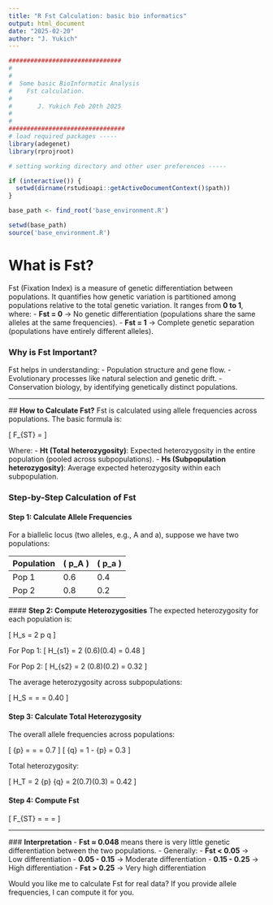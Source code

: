```yaml
---
title: "R Fst Calculation: basic bio informatics"
output: html_document
date: "2025-02-20"
author: "J. Yukich"
---
```


```r
###############################
#
#
#  Some basic BioInformatic Analysis
#    Fst calculation.
#
#       J. Yukich Feb 20th 2025
#
#
################################
# load required packages -----
library(adegenet)
library(rprojroot)

# setting working directory and other user preferences -----

if (interactive()) {
  setwd(dirname(rstudioapi::getActiveDocumentContext()$path))
}

base_path <- find_root('base_environment.R')

setwd(base_path)
source('base_environment.R')
```


# **What is Fst?**
Fst (Fixation Index) is a measure of genetic differentiation between populations. It quantifies how genetic variation is partitioned among populations relative to the total genetic variation. It ranges from **0 to 1**, where:
  - **Fst = 0** → No genetic differentiation (populations share the same alleles at the same frequencies).
- **Fst = 1** → Complete genetic separation (populations have entirely different alleles).

### **Why is Fst Important?**
Fst helps in understanding:
  - Population structure and gene flow.
- Evolutionary processes like natural selection and genetic drift.
- Conservation biology, by identifying genetically distinct populations.

---
  
  ## **How to Calculate Fst?**
  Fst is calculated using allele frequencies across populations. The basic formula is:
  
  \[
    F_{ST} = \frac{H_T - H_S}{H_T}
    \]

Where:
  - **Ht (Total heterozygosity)**: Expected heterozygosity in the entire population (pooled across subpopulations).
- **Hs (Subpopulation heterozygosity)**: Average expected heterozygosity within each subpopulation.

### **Step-by-Step Calculation of Fst**
#### **Step 1: Calculate Allele Frequencies**
For a biallelic locus (two alleles, e.g., A and a), suppose we have two populations:
  
  | Population | \( p_A \) | \( p_a \) |
  |------------|------------|------------|
  | Pop 1 | 0.6 | 0.4 |
  | Pop 2 | 0.8 | 0.2 |
  
  #### **Step 2: Compute Heterozygosities**
  The expected heterozygosity for each population is:
  
  \[
    H_s = 2 p q
    \]

For Pop 1:
  \[
    H_{s1} = 2 (0.6)(0.4) = 0.48
    \]

For Pop 2:
  \[
    H_{s2} = 2 (0.8)(0.2) = 0.32
    \]

The average heterozygosity across subpopulations:
  
  \[
    H_S = \frac{H_{s1} + H_{s2}}{2} = \frac{0.48 + 0.32}{2} = 0.40
    \]

#### **Step 3: Calculate Total Heterozygosity**
The overall allele frequencies across populations:
  
  \[
    \bar{p} = \frac{p_1 + p_2}{2} = \frac{0.6 + 0.8}{2} = 0.7
    \]
\[
  \bar{q} = 1 - \bar{p} = 0.3
  \]

Total heterozygosity:
  
  \[
    H_T = 2 \bar{p} \bar{q} = 2(0.7)(0.3) = 0.42
    \]

#### **Step 4: Compute Fst**
\[
  F_{ST} = \frac{H_T - H_S}{H_T} = \frac{0.42 - 0.40}{0.42} = \frac{0.02}{0.42} \approx 0.048
  \]

---
  
  ### **Interpretation**
  - **Fst ≈ 0.048** means there is very little genetic differentiation between the two populations.
- Generally:
  - **Fst < 0.05** → Low differentiation
- **0.05 - 0.15** → Moderate differentiation
- **0.15 - 0.25** → High differentiation
- **Fst > 0.25** → Very high differentiation

Would you like me to calculate Fst for real data? If you provide allele frequencies, I can compute it for you.